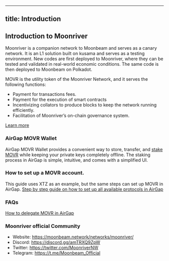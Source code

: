 
---
title: Introduction
---

## Introduction to Moonriver 

Moonriver is a companion network to Moonbeam and serves as a canary network. It is an L1 solution built on kusama and serves as a testing environment. New codes are first deployed to Moonriver, where they can be tested and validated in real-world economic conditions. The same code is then deployed to Moonbeam on Polkadot.

MOVR is the utility token of the Moonriver Network, and it serves the following functions: 
- Payment for transactions fees.
- Payment for the execution of smart contracts
- Incentivizing collators to produce blocks to keep the network running efficiently.
- Facilitation of Moonriver’s on-chain governance system.

[Learn more](https://moonbeam.network/networks/moonriver/)

### AirGap MOVR Wallet
AirGap MOVR Wallet provides a convenient way to store, transfer, and [stake MOVR](https://support.airgap.it/currencies/moonriver/delegation) while keeping your private keys completely offline. The staking process in AirGap is simple, intuitive, and comes with a simplified UI. 

### How to set up a MOVR account.
This guide uses XTZ as an example, but the same steps can set up MOVR in AirGap.
[Step by step guide on how to set up all available protocols in AirGap](https://medium.com/airgap-it/airgap-the-step-by-step-guide-c4c3d3fe9a05)

### FAQs
[How to delegate MOVR in AirGap](https://support.airgap.it/currencies/moonriver/delegation)

### Moonriver official Community

- Website: https://moonbeam.network/networks/moonriver/
- Discord: https://discord.gg/amTRXQ9ZpW
- Twitter: https://twitter.com/MoonriverNW
- Telegram: https://t.me/Moonbeam_Official
